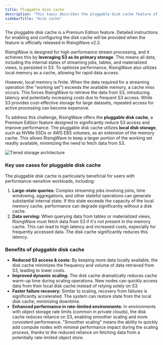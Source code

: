 ```yaml
---
title: Pluggable disk cache
description: "This topic describes the pluggable disk cache feature of RisingWave."
sidebarTitle: "Disk cache"
---
```


<Note>
The pluggable disk cache is a Premium Edition feature. Detailed instructions for enabling and configuring the disk cache will be provided when the feature is officially released in RisingWave v2.3.
</Note>

RisingWave is designed for high-performance stream processing, and it achieves this by **leveraging S3 as its primary storage**. This means all data, including the internal states of streaming jobs, tables, and materialized views, is persisted in S3. To optimize performance, RisingWave also utilizes local memory as a cache, allowing for rapid data access.

However, local memory is finite. When the data required for a streaming operation (the "working set") exceeds the available memory, a cache miss occurs. This forces RisingWave to retrieve the data from S3, introducing latency and potentially increasing costs due to frequent S3 access. While S3 provides cost-effective storage for large datasets, repeated access for active processing can become expensive.

To address this challenge, RisingWave offers the **pluggable disk cache**, a Premium Edition feature designed to significantly reduce S3 access and improve performance. The pluggable disk cache utilizes **local disk storage**, such as NVMe SSDs or AWS EBS volumes, as an extension of the memory cache. This allows RisingWave to keep a larger portion of the working set readily available, minimizing the need to fetch data from S3.

![Tiered storage architecture](/images/tiered-storage-architecture.png)

### Key use cases for pluggable disk cache

The pluggable disk cache is particularly beneficial for users with performance-sensitive workloads, including:

1.  **Large-state queries:** Complex streaming jobs involving joins, time windowing, aggregations, and other stateful operations can generate substantial internal state. If this state exceeds the capacity of the local memory cache, performance can degrade significantly without a disk cache.
2.  **Data serving:** When querying data from tables or materialized views, RisingWave must fetch data from S3 if it's not present in the memory cache. This can lead to high latency and increased costs, especially for frequently accessed data. The disk cache significantly reduces this latency.

### Benefits of pluggable disk cache

*   **Reduced S3 access & costs:** By keeping more data locally available, the disk cache minimizes the frequency and volume of data retrieved from S3, leading to lower costs.
*   **Improved dynamic scaling:** The disk cache dramatically reduces cache warm-up time during scaling operations. New nodes can quickly access data from their local disk cache instead of relying solely on S3.
*   **Faster failure recovery:** Similar to scaling, recovery from failures is significantly accelerated. The system can restore state from the local disk cache, minimizing downtime.
*   **Enhanced performance in rate-limited environments:** In environments with object storage rate limits (common in private clouds), the disk cache reduces reliance on S3, enabling smoother scaling and more consistent performance. "Smoother scaling" means the ability to quickly add compute nodes with minimal performance impact during the scaling process, thanks to the reduced reliance on fetching data from a potentially rate-limited object store.

